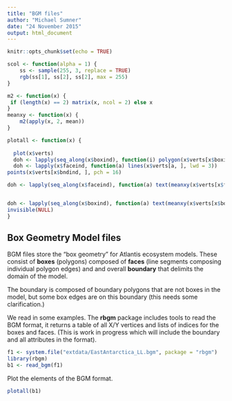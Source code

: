 ```yaml
---
title: "BGM files"
author: "Michael Sumner"
date: "24 November 2015"
output: html_document
---
```


```r
knitr::opts_chunk$set(echo = TRUE)

scol <- function(alpha = 1) {
    ss <- sample(255, 3, replace = TRUE)
    rgb(ss[1], ss[2], ss[2], max = 255)
}

m2 <- function(x) {
 if (length(x) == 2) matrix(x, ncol = 2) else x
}
meanxy <- function(x) {
    m2(apply(x, 2, mean))
}

plotall <- function(x) {
  
  plot(x$verts)
  doh <- lapply(seq_along(x$boxind), function(i) polygon(x$verts[x$boxind[[i]], ], col = scol()))
  doh <- lapply(x$faceind, function(a) lines(x$verts[a, ], lwd = 3))
points(x$verts[x$bndind, ], pch = 16)

doh <- lapply(seq_along(x$faceind), function(a) text(meanxy(x$verts[x$faceind[[a]], ]), lab = as.character(a-1), col = "lightgrey") )


doh <- lapply(seq_along(x$boxind), function(a) text(meanxy(x$verts[x$boxind[[a]], ]), lab = as.character(a-1)) )
invisible(NULL)
}
```

## Box Geometry Model files

BGM files store the "box geometry" for Atlantis ecosystem models. These consist of **boxes** (polygons) composed of **faces** (line segments composing individual polygon edges) and and overall **boundary** that delimits the domain of the model. 

The boundary is composed of boundary polygons that are not boxes in the model, but some box edges are on this boundary (this needs some clarification.)

We read in some examples. The **rbgm** package includes tools to read the BGM format, it returns a table of all X/Y vertices and lists of indices for the boxes and faces. (This is work in progress which will include the boundary and all attributes in the format). 

```r

f1 <- system.file("extdata/EastAntarctica_LL.bgm", package = "rbgm")
library(rbgm)
b1 <- read_bgm(f1)

```

Plot the elements of the BGM format. 

```r
plotall(b1)



```
